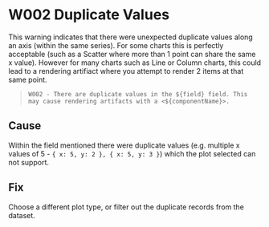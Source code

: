 
<Meta title="Errors & Warnings/Warnings/W002 - Duplicate Values" />

# W002 Duplicate Values

This warning indicates that there were unexpected duplicate values along an axis (within the same series). For some charts this is perfectly acceptable (such as a Scatter where more than 1 point can share the same x value). However for many charts such as Line or Column charts, this could lead to a rendering artifiact where you attempt to render 2 items at that same point.

> `W002 - There are duplicate values in the ${field} field. This may cause rendering artifacts with a <${componentName}>.`

## Cause

Within the field mentioned there were duplicate values (e.g. multiple x values of 5 - `{ x: 5, y: 2 }, { x: 5, y: 3 }`) which the plot selected can not support.

## Fix

Choose a different plot type, or filter out the duplicate records from the dataset.
